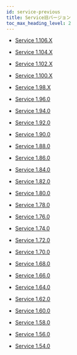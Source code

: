 ```yaml
---
id: service-previous
title: Service旧バージョン
toc_max_heading_level: 2
---
```


- [Service 1.106.X](service-1_106_x)

- [Service 1.104.X](service-1_104_x)

- [Service 1.102.X](service-1_102_x)

- [Service 1.100.X](service-1_100_x)

- [Service 1.98.X](service-1_98_x)

- [Service 1.96.0](service-1_96_0)

- [Service 1.94.0](service-1_94_0)

- [Service 1.92.0](service-1_92_0)

- [Service 1.90.0](service-1_90_0)

- [Service 1.88.0](service-1_88_0)

- [Service 1.86.0](service-1_86_0)

- [Service 1.84.0](service-1_84_0)

- [Service 1.82.0](service-1_82_0)

- [Service 1.80.0](service-1_80_0)

- [Service 1.78.0](service-1_78_0)

- [Service 1.76.0](service-1_76_0)

- [Service 1.74.0](service-1_74_0)

- [Service 1.72.0](service-1_72_0)

- [Service 1.70.0](service-1_70_0)

- [Service 1.68.0](service-1_68_0)

- [Service 1.66.0](service-1_66_0)

- [Service 1.64.0](service-1_64_0)

- [Service 1.62.0](service-1_62_0)

- [Service 1.60.0](service-1_60_0)

- [Service 1.58.0](service-1_58_0)

- [Service 1.56.0](service-1_56_0)

- [Service 1.54.0](service-1_54_0)
